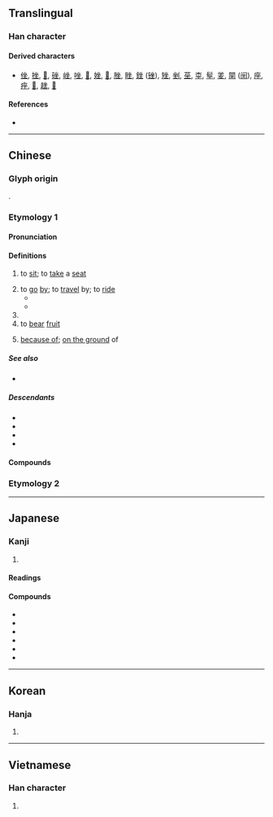 {{also|座}}
{{character info/new}}
==Translingual==
{{stroke order}}

===Han character===
{{Han char|rn=32|rad=土|as=04|sn=7|four=88104|canj=OOG|ids=⿻土从,⿱𠦏一}}

====Derived characters====
* [[侳]], [[挫]], [[𡌚]], [[䂳]], [[㟇]], [[唑]], [[𢚂]], [[㛗]], [[𡨠]], [[脞]], [[睉]], [[銼]] ([[锉]]), [[矬]], [[剉]], [[莝]], [[桽]], [[髽]], [[夎]], [[䦟]] ([[䦷]]), [[座]], [[痤]], [[𣨎]], [[趖]], [[𫐩]]

====References====
* {{Han ref|kx=0225.150|dkj=04931|dj=0460.060|hdz=10423.120|uh=5750}}

----

==Chinese==
{{zh-forms|alt=㘴}}

===Glyph origin===
{{Han etym}}
{{Han compound|留|t1=to stay|土|t2=ground|ls=ic}}.

===Etymology 1===

====Pronunciation====
{{zh-pron
|m=zuò
|m-s=
|dg=зуә3
|c=co5,zo6
|c_note=co5 - vernacular; zo6 - literary
|c-t=to1
|g=
|h=pfs=chhô
|j=
|md=sô̤i
|mn=xm,zz,tp,kh,tn,yl,mg,tc:chē/qz,lk:chěr/ph:chě/sx,km,hc:chēr/qz:chǒ/xm,zz,tw:chō/qz:chǒ͘
|mn_note=chē/chěr/chēr/chě, chǒ - vernacular; chō/chǒ͘ - literary
|mn-t=zo6
|w=3zu
|x=
|mc=y
|oc=y
|ma=y
|cat=v,n,adv
}}

====Definitions====
{{zh-hanzi}}

# to [[sit]]; to [[take]] a [[seat]]
#: {{zh-x|坐下|to '''sit''' down}}
# to [[go]] [[by]]; to [[travel]] by; to [[ride]]
#* {{zh-x|我 坐 飛機 去 ^上海。|I go to Shanghai '''by''' plane.}}
#* {{zh-x|她 開車 去， 不 坐 火車 去。|She does not go '''by''' train, she drives.}}
# {{zh-alt-form|座|[[seat]]}}
# to [[bear]] [[fruit]]
# {{lb|zh|literary}} [[because of]]; [[on the ground]] of

=====See also=====
* {{zh-l|上|to board}}

=====Descendants=====
* {{desc|bor=1|aih|zai⁶}}
* {{desc|bor=1|ja|坐|tr=sa, za}}
* {{desc|bor=1|ko|좌|tr=jwa}}
* {{desc|bor=1|vi|toà}}

====Compounds====
{{zh-der|告坐|久坐|坐床|安坐|愁坐|促坐|呆坐|同起同坐|坐科|坐以待斃|坐不窺堂|升坐|坐不穩|坐觀成敗|坐懷不亂|坐藥|坐頭|坐而論道|倒坐|坐上客|坐牢|反坐|住坐|坐紅椅子|對坐|同坐|坐簿|圍坐|坐草|坐失良機|坐交椅|平起平坐|坐鐘|坐席|坐曹|坐家女兒|坐冷板凳|坐年|坐館|不忍坐視|坐騎|坐名|坐吃山空|四坐|割席分坐|坐江山|坐定|少坐|坐馳|坐客|坐擁書城|席地而坐|坐月子|從坐|因循坐誤|匡坐|坐殿|坐禪|上高坐|坐井觀天|團坐|坐具|坐下|坐守|宥坐器|坐更|坐功|存坐|坐嘯|坐夜|悶坐|乘坐|坐鎮|並坐|坐不垂堂|安坐待斃|坐賈|廣坐|坐落|坐不住|坐法|坐標|坐吃山崩|坐索|僭坐|坐蘿蔔|席坐|坐褥|坐薪嘗膽|寬坐|坐監|坐致|坐而待旦|坐食|坐帳|坐春風|坐骨|尻坐|危坐|坐困愁城|小坐|坐享其成|坐實|坐間|如坐鍼氈|主坐|坐墊|宴坐|如坐雲霧|列坐|坐部伎|坐立不安|乘機坐大|坐蠟|坐產招夫|如坐針氈|坐骨神經|坐不安席|就坐|如坐春風|坐坡|坐關|坐車|坐起|坐言起行|坐薪懸膽|坐蓐|坐臥不寧|坐臥不安|坐而待斃|坐罪|坐籌帷幄|坐窩子|坐視成敗|坐視|坐浴|坐檯子|坐標軸|坐板瘡|坐斷|坐收漁利|坐性|坐忘|坐廳|坐床撒帳|坐床富貴|坐富貴|坐家虎|坐失|坐天下|坐大|坐堂|坐地分贓|坐化|坐冷子|坐位|坐享|坐纛旂兒|坐隱|坐地|坐以待旦|坐喫山崩|坐轎|兀坐|坐莊|坐無車公|坐擁百城|兩坐|坐困|坐婆|乘亂坐大|敬陪末坐|盤腿而坐|禁坐|掇坐|打坐|搖席破坐|灌夫罵坐|法坐|燕坐|日坐愁城|正襟危坐|枕戈坐甲|整襟危坐|打酒坐|盤坐|稠人廣坐|打坐坡|看坐兒|擦坐|敦坐|歸坐|相坐|爭坐位帖|直角坐標|盤膝而坐|枯坐|環坐|發風罵坐|旁坐|橫坐標|極坐標|肅坐|行思坐想|隅坐|行坐|酒坐|縱坐標|箕坐|顒坐|連坐|靜坐|踞坐|緣坐|高坐|行思坐憶|竟坐|面壁坐禪|默坐|端坐|跛立箕坐|驚坐|罵坐灌夫|蹲坐|隨坐|行監坐守|行三坐五|趺坐|陪坐|閒坐|罵坐|行吟坐詠|起坐|跪坐|跂坐|落坐|行坐不安|行動坐臥}}

===Etymology 2===
{{zh-see|座|ss}}
{{zh-cat|Beginning}}

----

==Japanese==

===Kanji===
{{ja-kanji|grade=|rs=土04}}

# {{defn|lang=ja|sort=土04}}

====Readings====
{{ja-readings
|goon=ざ
|kanon=さ
|kun=すわ-る, そぞろ-に, おわ-す
}}

====Compounds====
{{der-top|Compounds}}
* {{ja-r|坐位|ざい|[[seat]]; [[posing]] of [[sit]]ting; [[sitting]] [[sex position]]}}
* {{ja-r|坐視|ざし}}
* {{ja-r|坐洲|ざしゅう}}
* {{ja-r|坐礁|ざしょう}}
* {{ja-r|端坐|たんざ}}
* {{ja-r|連坐|れんざ}}
{{der-bottom}}

----

==Korean==

===Hanja===
{{ko-hanja|hangeul=좌}}

# {{defn|lang=ko|sort=土04}}

----

==Vietnamese==

===Han character===
{{vi-hantu|[[tọa]], [[ngồi]], [[toà]], [[toạ]]|rs=土04}}

# {{defn|lang=vi}}